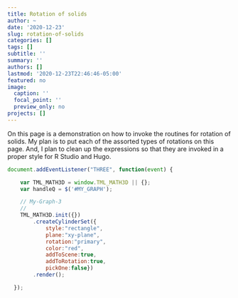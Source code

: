 ```yaml
---
title: Rotation of solids
author: ~
date: '2020-12-23'
slug: rotation-of-solids
categories: []
tags: []
subtitle: ''
summary: ''
authors: []
lastmod: '2020-12-23T22:46:46-05:00'
featured: no
image:
  caption: ''
  focal_point: ''
  preview_only: no
projects: []
---
```



On this page is a demonstration on how to invoke the routines for rotation of solids. My plan is to put each of the assorted types of rotations on this page. And, I plan to clean up the expressions so that they are invoked in a proper style for R Studio and Hugo.

<div id='ctns-3d-graph'></div>
<div id='MY_GRAPH'></div>
<div id='WebGL-output-X'></div>
<div id='Stats-output-X'></div>

```js
document.addEventListener("THREE", function(event) {

    var TML_MATH3D = window.TML_MATH3D || {};
    var handleQ = $('#MY_GRAPH');

    // My-Graph-3
    //
    TML_MATH3D.init({})
        .createCylinderSet({
            style:"rectangle",
            plane:"xy-plane",
            rotation:"primary",
            color:"red",
            addToScene:true,
            addToRotation:true,
            pickOne:false})
        .render();

  });
```
